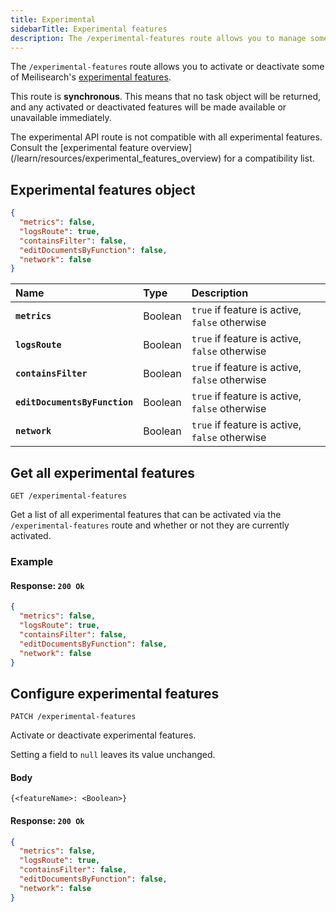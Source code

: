 ```yaml
---
title: Experimental
sidebarTitle: Experimental features
description: The /experimental-features route allows you to manage some of Meilisearch's experimental features.
---
```



The `/experimental-features` route allows you to activate or deactivate some of Meilisearch's [experimental features](/learn/resources/experimental_features_overview).

This route is **synchronous**. This means that no task object will be returned, and any activated or deactivated features will be made available or unavailable immediately.

<Warning>
The experimental API route is not compatible with all experimental features. Consult the [experimental feature overview](/learn/resources/experimental_features_overview) for a compatibility list.
</Warning>

## Experimental features object

```json
{
  "metrics": false,
  "logsRoute": true,
  "containsFilter": false,
  "editDocumentsByFunction": false,
  "network": false
}
```

| Name                          | Type    | Description                                    |
| :---------------------------- | :------ | :--------------------------------------------- |
| **`metrics`**                 | Boolean | `true` if feature is active, `false` otherwise |
| **`logsRoute`**               | Boolean | `true` if feature is active, `false` otherwise |
| **`containsFilter`**          | Boolean | `true` if feature is active, `false` otherwise |
| **`editDocumentsByFunction`** | Boolean | `true` if feature is active, `false` otherwise |
| **`network`**                 | Boolean | `true` if feature is active, `false` otherwise |

## Get all experimental features

```http
GET /experimental-features
```

Get a list of all experimental features that can be activated via the `/experimental-features` route and whether or not they are currently activated.

### Example

<CodeSamplesGetExperimentalFeatures1 />

#### Response: `200 Ok`

```json
{
  "metrics": false,
  "logsRoute": true,
  "containsFilter": false,
  "editDocumentsByFunction": false,
  "network": false
}
```

## Configure experimental features

```http
PATCH /experimental-features
```

Activate or deactivate experimental features.

<CodeSamplesUpdateExperimentalFeatures1 />

Setting a field to `null` leaves its value unchanged.

#### Body

```
{<featureName>: <Boolean>}
```

#### Response: `200 Ok`

```json
{
  "metrics": false,
  "logsRoute": true,
  "containsFilter": false,
  "editDocumentsByFunction": false,
  "network": false
}
```
